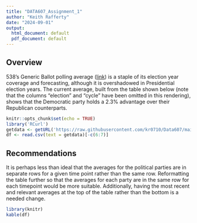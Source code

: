 ---
title: "DATA607_Assignment_1"
author: "Keith Rafferty"
date: "2024-09-01"
output:
  html_document: default
  pdf_document: default
---
## Overview
538's Generic Ballot polling average ([link](https://projects.fivethirtyeight.com/polls/generic-ballot/)) is a staple of its election year coverage and forecasting, although it is overshadowed in Presidential election years. The current average, built from the table shown below (note that the columns "election" and "cycle" have been omitted in this rendering), shows that the Democratic party holds a 2.3% advantage over their Republican counterparts.

```{r setup, include=FALSE}
knitr::opts_chunk$set(echo = TRUE)
library('RCurl')
getdata <- getURL('https://raw.githubusercontent.com/kr0710/Data607/main/generic_ballot_averages.csv')
df <- read.csv(text = getdata)[-c(6:7)]

```
## Recommendations
It is perhaps less than ideal that the averages for the political parties are in separate rows for a given time point rather than the same row. Reformatting the table further so that the averages for each party are in the same row for each timepoint would be more suitable. Additionally, having the most recent and relevant averages at the top of the table rather than the bottom is a needed change.
```{r echo = FALSE, results= 'asis'}
library(knitr)
kable(df)
```

